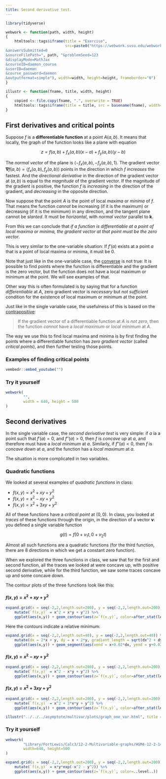 ```yaml
---
title: Second derivative test.
---
```


\renewcommand{\vec}[1]{\mathbf{#1}}
\newcommand{\v}[1]{\left\langle #1\right\rangle}
\newcommand{\norm}[1]{\left\lvert#1 \right\rvert}

```r
library(tidyverse)
```


```r
webwork <- function(path, width, height)
{
    htmltools::tags$iframe(title = "Exercise", 
                           src=paste0("https://webwork.svsu.edu/webwork2/html2xml?
&answersSubmitted=0
&sourceFilePath=", path, "&problemSeed=123
&displayMode=MathJax
&courseID=daemon_course
&userID=daemon
&course_password=daemon
&outputformat=simple"), width=width, height=height, frameborder="0")
}

illustr <- function(fname, title, width, height)
{
    copied <- file.copy(fname, ".", overwrite = TRUE)
    htmltools::tags$iframe(title = title, src = basename(fname), width=width, height=height, frameborder="0")
}
```

## First derivatives and critical points

Suppose $f$ is a __differentiable function__ at a point $A(a,b)$.  It means that
locally, the graph of the function looks like a plane with equation

$$z = f(a,b) + f_x(a,b)(x-a) + f_y(a,b)(y-b)$$

The _normal vector_ of the plane is $\v{-f_x(a,b), -f_y(a,b), 1}$.
The gradient vector $\vec{\nabla} f(a,b) = \v{f_x(a,b), f_y(a,b)}$ points in
the direction in which $f$ _increases_ the fastest.  And the _directional
derivative_ in the direction of the gradient vector at $(a,b)$ is equal to the
_magnitude_ of the gradient vector.  If the magnitude of the gradient is
positive, the function $f$ is _increasing_ in the direction of the gradient,
and _decreasing_ in the opposite direction.

Now suppose that the point $A$ is the point of local _maxima_ or _minima_ of
$f$.  That means the function _cannot_ be increasing (if it is the maximum) or decreasing (if it is the minimum)
in any direction, and the tangent plane cannot be _slanted_.  It must be
_horizontal_, with _normal vector_ parallel to $\vec{k}$.

From this we can conclude that _if a function is differentiable at a point of
local maxima or minima, the gradient vector at that point must be the zero
vector_.

This is very similar to the one-variable situation:  If $f'(a)$ exists at a
point $a$ that is a point of local maxima or minima, it must be 0.

Note that just like in the one-variable case, the [converse](https://en.wikipedia.org/wiki/Converse_(logic)) is
not true:  It is possible to find points where the function is differentiable
and the gradient is the zero vector, but the function does not have a local maximum or minimum at the point.
We will see examples of that.

Other way this is often formulated is by saying that for a function
_differentiable_ at $A$, zero gradient vector is _necessary_ but _not
sufficient_ condition for the existence of local maximum or minimum at the point.

Just like in the single variable case, the usefulness of this is based on the
[contrapositive](https://en.wikipedia.org/wiki/Contrapositive):

> If the gradient vector of a differentiable function at $A$ is _not zero_,
> then the function _cannot_ have a _local maximum_ or _local minimum_ at $A$.

The way we use this to find local maxima and minima is by first finding the
points where a differentiable function has _zero gradient vector_ (called _critical points_), and then
further testing those points.

### Examples of finding critical points

```r
vembedr::embed_youtube("")
```

### Try it yourself

```r
webwork(
        "",
        width = 640, height = 500
)
```

## Second derivatives

In the single variable case, the _second derivative test_ is very simple:  if
$a$ ia a point such that $f'(a) = 0$, and $f''(a) > 0$, then $f$ is _concave
up_ at $a$, and therefore must have a _local minimum_ at $a$.  Similarly, if
$f''(a) < 0$, then $f$ is _concave down_ at $a$, and the function has a _local
maximum_ at $a$.

The situation is more complicated in two variables.

### Quadratic functions

We looked at several examples of _quadratic functions_ in class:

-  $f(x,y) = x^2 + xy + y^2$
-  $f(x,y) = x^2 - xy + y^2$
-  $f(x,y) = x^2 + 3xy + y^2$

All of these functions have a _critical point_ at $(0,0)$.  In class, you
looked at _traces_ of these functions through the origin, in the direction of a
vector $\vec{v}$:  you defined a single variable function

$$g(t) = f(0 + v_1 t, 0 + v_2 t)$$

Almost all such functions are a quadratic functions (for the third function,
there are 8 directions in which we get a constant zero function).

When we explored the three functions in class, we saw that for the first and
second function, all the traces we looked at were concave up, with positive
second derivative, while for the third function, we saw some traces concave up
and some concave down.

The contour plots of the three functions look like this:

#### $f(x,y) = x^2 + xy + y^2$

```r
expand.grid(x = seq(-2,2,length.out=200), y = seq(-2,2,length.out=200)) %>%
    mutate(`f(x,y)` = x^2 + x*y + y^2) %>%
    ggplot(aes(x,y)) + geom_contour(aes(z=`f(x,y)`, color=after_stat(level))) + coord_fixed()
```

Here the contours indicate a relative minimum: 

```r
expand.grid(x = seq(-2,2,length.out=40), y = seq(-2,2,length.out=40)) %>%
    mutate(dx = 2*x + y, dy = x + 2*y, gradient_length = sqrt(dx^2 + dy^2)) %>%
    ggplot(aes(x,y)) + geom_segment(aes(xend = x+0.02*dx, yend = y+0.02*dy, color=gradient_length), arrow = arrow(length=unit(0.1,"cm"))) + coord_fixed()
```

#### $f(x,y) = x^2 - xy + y^2$

```r
expand.grid(x = seq(-2,2,length.out=200), y = seq(-2,2,length.out=200)) %>%
    mutate(`f(x,y)` = x^2 - x*y + y^2) %>%
    ggplot(aes(x,y)) + geom_contour(aes(z=`f(x,y)`, color=after_stat(level))) + coord_fixed()
```

#### $f(x,y) = x^2 + 3xy + y^2$

```r
expand.grid(x = seq(-2,2,length.out=200), y = seq(-2,2,length.out=200)) %>%
    mutate(`f(x,y)` = x^2 + 3*x*y + y^2) %>%
    ggplot(aes(x,y)) + geom_contour(aes(z=`f(x,y)`, color=after_stat(level))) + coord_fixed()
```

```r
illustr("../../../asymptote/multivar/plots/graph_one_var.html", title = "Graph of a function of single variable.", width=300, height=300)
```

### Try it yourself

```r
webwork(
        "Library/FortLewis/Calc3/12-2-Multivariable-graphs/HGM4-12-2-14c-Multivariable-functions-graphs/HGM4-12-2-14c-Multivariable-functions-graphs.pg",
        width=640, height=500
)
```


```r
expand.grid(x = seq(-2,2,length.out=200), y = seq(-2,2,length.out=200)) %>%
    mutate(`f(x,y)` = x*y*exp(-x^2 - y^2)) %>%
    ggplot(aes(x,y)) + geom_contour(aes(z=`f(x,y)`, color=..level..))
```
